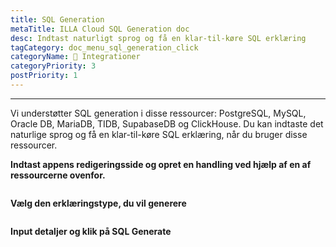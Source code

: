 ```yaml
---
title: SQL Generation
metaTitle: ILLA Cloud SQL Generation doc
desc: Indtast naturligt sprog og få en klar-til-køre SQL erklæring
tagCategory: doc_menu_sql_generation_click
categoryName: 🔨 Integrationer
categoryPriority: 3
postPriority: 1
---
```


* * *

<Heading hidden>SQL Generation</Heading>

Vi understøtter SQL generation i disse ressourcer: PostgreSQL, MySQL, Oracle DB, MariaDB, TIDB, SupabaseDB og ClickHouse. Du kan indtaste det naturlige sprog og få en klar-til-køre SQL erklæring, når du bruger disse ressourcer. 

**Indtast appens redigeringsside og opret en handling ved hjælp af en af ressourcerne ovenfor.** 

<img src='https://cdn.illacloud.com/official-website/img/docs/assemble/sql_generate.png' alt="" />

**Vælg den erklæringstype, du vil generere**

<img src='https://cdn.illacloud.com/official-website/img/docs/assemble/sql_generate(1).gif' alt="" />

**Input detaljer og klik på SQL Generate**

<img src='https://cdn.illacloud.com/official-website/img/docs/assemble/sql_generate(2).png' alt="" />
